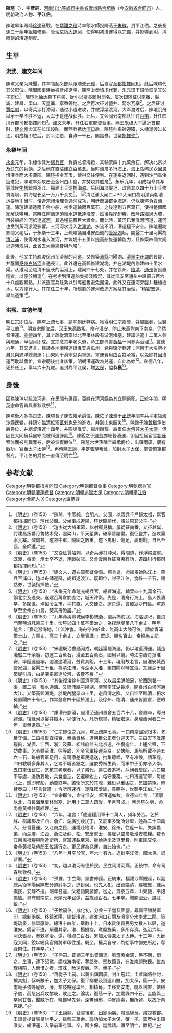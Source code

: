 {{明清人物信息框
| 姓名 = 陳瑄
| 原名 = 
| 圖片名稱= Chen Xuan.jpg
| 圖片大小 = 200px
| 圖片說明 = 陳瑄像，取自明[[王圻|王圻]]、[[王思义|王思义]]撰《[[三才图会|三才图会]]》
| 最高職務 = 總兵官
| 屆數 = 
| 國家 = 明
| 前任 = 
| 繼任 = 
| 爵位 = 平江伯
| 籍貫 = [[河南江北等處行中書省|河南江北等處行中書省]][[廬州路|廬州路]][[合肥縣|合肥縣]]
| 族裔 = 汉族
| 旗籍 = 
| 字號 = 彥純
| 諡號 = 恭襄
| 出生日期 = 元[[至正|至正]]二十四年（1365年）
| 出生地點 = [[安徽|安徽]][[合肥|合肥]]
| 逝世日期 = 明[[宣德|宣德]]八年（1433年）
| 逝世地點 = [[北直隸|直隸]][[順天府|順天府]]
| 墓葬 = 
| 配偶 = 
| 親屬 = 陳聞（父）<br />[[陳佐|陳佐]]、陳儀、陳儼、陳倫、陳侃（子）<br />[[陳豫|陳豫]]（孫）<br />[[陈锐_(明朝)|陳銳]]（曾孫）、[[陳熊|陳熊]]（玄孫）<br />[[陳垚|陳垚]]、[[陳圭|陳圭]]（六世孫）<br />[[陳王謨|陳王謨]]（七世孫）、[[陳胤兆|陳胤兆]]（八世孫）<br />[[陳啟|陳啟]]（九世孫）、[[陳治安|陳治安]]（十世孫）
| 出身 = 
| 經歷 = 
| 著作 = 
}}
'''陳瑄'''（{{bd|1365年||1433年|catIdx=C}}），字'''彥純'''，[[河南江北等處行中書省|河南江北等處行中書省]][[廬州路|廬州路]][[合肥縣|合肥縣]]（今[[安徽省|安徽省]][[合肥市|合肥市]]）人，明朝政治人物、'''平江伯'''。

陳瑄早年跟隨[[徐達|徐達]]征戰，在[[靖難之役|靖難之役]]時率領水師投降燕王[[朱棣|朱棣]]，封平江伯。之後長達三十余年組織修築、管理[[京杭大運河|京杭大運河]]，使得明初漕運得以完備，并影響到明、清兩朝的漕運制度。

== 生平 ==
=== 洪武、建文年间 ===
{{See also|靖难之役}}
陳瑄父亲为陳聞，其率领起义部队跟随[[朱元璋|朱元璋]]，后累官至[[都指揮|都指揮]][[同知|同知]]，此后陳瑄代其父职位。陳聞因事连坐被贬戍[[遼陽|遼陽]]，陳瑄上奏请求代罪，朱元璋下诏命恢复其父子职位<ref>《[[明史|明史]]》（卷153）：“陳瑄，字彥純，合肥人。父聞，以義兵千戶歸太祖，累官都指揮同知。瑄代父職。父坐事戍遼陽，瑄伏闕請代，詔並原其父子。”</ref>。陳瑄为[[徐达|徐达]]幕下将领，從小以擅長騎射聞名。屡次跟随征讨南番、越巂、建昌、梁山、天星寨、寧番等地。之后再次征讨鹽井、蔔水瓦寨<ref>《[[明史|明史]]》（卷153）：“瑄少從大將軍幕，以射雁見稱。屢從征南番，又征越巂，討建昌叛番月魯帖木兒，逾梁山，平天星寨，破寧番諸蠻。復征鹽井，進攻蔔水瓦寨。賊熾甚。瑄將中軍，賊圍之數重。瑄下馬射，傷足，裹創戰。自巳至酉，全師還。”</ref>。之后征讨[[賈哈剌|賈哈剌]]，以奇兵涉打沖河，通过小道进攻，并做浮梁渡河。大军渡过后，陳瑄沉舟以示士卒不胜不返，大军于是连战获胜。此后，又会同云南部队征讨[[百夷|百夷]]，升任四川行都司都指揮同知<ref>《[[明史|明史]]》（卷153）：“又從征賈哈剌，以奇兵涉打沖河，得間道，作浮梁渡軍。既渡，撤梁，示士卒不返，連戰破賊。又會雲南兵征百夷有功，遷四川行都司都指揮同知。”</ref>。[[建文|建文]]末年，升任右軍都督僉事。燕王[[朱棣|朱棣]]大军逼近首都时，[[建文帝|建文帝]]命其在长江设防。而燕兵抵达[[浦口|浦口]]后，陳瑄帅舟師迎降，朱棣遂渡过长江。明成祖即位后，封平江伯，食祿一千石，賜誥券，世襲[[指揮使|指揮使]]<ref>《[[明史|明史]]》（卷153）：“建文末，遷右軍都督僉事。燕兵逼，命總舟師防江上。燕兵至浦口，瑄以舟師迎降，成祖遂渡江。既即位，封平江伯，食祿一千石，賜誥券，世襲指揮使。”</ref>。

=== 永樂年间 ===
{{See also|漕运|京杭大运河}}
[[永乐_(明朝)|永樂]]元年，朱棣命其为[[總兵官|總兵官]]，負責总督海运，其輸粟四十九萬余石，解决北京以及辽东的兵饷。之后他在直沽建立百萬倉。当时漕舟多行海上，海上岛屿民众因畏惧漕兵而大多藏匿。陳瑄招令互市，使得交往便利。在運舟返回时，遇到沙門島倭寇进犯，陳瑄率众攻击至金州白山島，并焚烧其船舟<ref>《[[明史|明史]]》（卷153）：“永樂元年命瑄充總兵官，總督海運，輸粟四十九萬余石，餉北京及遼東。遂建百萬倉於直沽，城天津衛。先是，漕舟行海上，島人畏漕卒，多閉匿。瑄招令互市，平其直，人交便之。運舟還，會倭寇沙門島。瑄追擊至金州白山島，焚其舟殆盡。”</ref>。永乐九年，明成祖命其与豐城侯[[李彬_(明将领)|李彬]]統领浙江、福建士兵逮捕海盗。后因海溢堤圮，改命其以四十万士兵修筑堤坝，其海堤长达一万八千余丈<ref>《[[明史|明史]]》（卷153）：“九年命與豐城侯李彬統浙、閩兵捕海寇。海溢堤圮，自海門至鹽城凡百三十里。命瑄以四十萬卒築治之，為捍潮堤萬八千余丈。明年，瑄言：「嘉定瀕海地，江流沖會。海舟停泊於此，無高山大陵可依。請於青浦築土山，方百丈，高三十余丈，立堠表識。」既成，賜名寶山，帝親為文記之。”</ref>。
[[File:清江浦大闸口.JPG|thumb]]大闸口為明清兩朝漕运要地]]
当时，恰逢[[宋禮_(尚書)|宋禮]]治理會通河成功，朝廷商議罷免海運，仍以陳瑄負責漕運。陳瑄建議造兩千余小船，初步運輸兩百萬石，之後達到五百萬石，使得整個國家解決糧用。當時江南漕運須經水道抵達淮安，然後靠岸卸糧，改陸路經過大壩，再裝船經淮河抵達[[京杭大運河|運河]]，其過程花費巨大資金。而此時，黃河已奪淮河河道，運河也受到黃河淤泥影響。三河河水混入[[洪澤湖|洪澤湖]]，水流不明，漕運極不安全。陳瑄遍訪鄉間父老后，于永樂十三年，上疏建議自淮安西側的[[管家湖|管家湖]]起，開鑿二十里河渠為[[清江浦|清江浦]]，使得湖水進入淮河，并筑堤十五里以提高船隻運輸能力，且修築四個大闸以適時洩洪，此省去大量經費與危險<ref>《[[明史|明史]]》（卷153）：“宋禮既治會通河成，朝廷議罷海運，仍以瑄董漕運。議造淺船二千余艘，初運二百萬石，浸至五百萬石，國用以饒。時江南漕舟抵淮安，率陸運過壩，逾淮達清河，勞費其鉅。十三年，瑄用故老言，自淮安城西管家湖，鑿渠二十里，為清江浦，導湖水入淮，築四閘以時宣泄。又緣湖十里築堤引舟，由是漕舟直達於河，省費不訾。”</ref>。

此後，他又主持疏浚徐州至濟寧的河道，又修築[[沛县|沛縣]]刁陽湖、[[濟寧|濟寧]][[南旺湖|南旺湖]]的長堤，并鑿開[[泰州|泰州]][[白塔河_(高邮湖)|白塔河]]直通長江。此外還在高郵修建湖堤，并在湖堤內修建四十里水渠。从淮河至临清千里长的运河上，建闸四十七处，并在徐州、[[臨清|臨清]]、[[通州_(江蘇)|通州]]皆設置糧倉，以便於轉運<ref>《[[明史|明史]]》（卷153）：“其後復浚徐州至濟寧河。又以呂梁洪險惡，於西別鑿一渠，置二閘，蓄水通漕。又築沛縣刁陽湖、濟寧南旺湖長堤，開泰州白塔河通大江。又築高郵湖堤，於堤內鑿渠四十里，避風濤之險。又自淮至臨清，相水勢置閘四十有七，作常盈倉四十區於淮上，及徐州、臨清、通州皆置倉，便轉輸。”</ref>。在考慮到漕運船隻擱淺情況，其從[[淮安府|淮安]]至[[通州_(江蘇)|通州]]中設置五百六十八處觀察點，并派遣官兵駐紮以引導船隻避免擱淺。此外又在運河旁鑿井種植樹木，以方便行人。其在任三十年，所規劃的運河改造方案及其治理，“精密宏遠，舉無遺策”<ref>《[[明史|明史]]》（卷153）：“慮漕舟膠淺，自淮至通州置舍五百六十八，舍置卒，導舟避淺。復緣河堤鑿井樹木，以便行人。凡所規畫，精密宏遠，身理漕河者三十年，舉無遺策。”</ref>。

=== 洪熙、宣德年間 ===
[[明仁宗|明仁宗]]即位后，陳瑄上疏七事，請除朝廷弊病。獲得明仁宗嘉獎，并賜[[鐵券|鐵券]]，世襲平江伯<ref>《[[明史|明史]]》（卷153）：“仁宗即位之九月，瑄上疏陳七事。一曰南京國家根本，乞嚴守備。二曰推舉宜核實，無循資格，選朝臣公正者分巡天下。三曰天下歲運糧餉，湖廣、江西、浙江及蘇、松諸府並去北京遠，往復逾年，上逋公租，下妨農事。乞令轉至淮、徐等處，別令官軍接運至京。又快船、馬船所載不過五六十石，每船官軍足用，有司添差軍民遞送，拘集聽候，至有凍餒，請革罷。四曰教職多非其人，乞考不職者黜之，選俊秀補生員，而軍中子弟亦令入學。五曰軍伍竄亡，乞核其老疾者，以子弟代，逃亡者追補，戶絕者驗除。六曰開平等處，邊防要地，兵食虛乏，乞選練銳士，屯守兼務。七曰漕運官軍，每歲北上，歸即修船，勤苦終年。該衛所又於其隙，雜役以重困之，乞加禁絕。帝覽奏曰：「瑄言皆當。」令所司速行。遂降敕獎諭，尋賜券，世襲平江伯。”</ref>。[[明宣宗|明宣宗]]即位后，汉王[[朱高煦|朱高煦]]叛，命守淮安，防止朱高煦南下南京，仍然督漕運。[[宣德|宣德]]四年，其上疏從濟寧以北至棗林段有淤泥堵塞，建議派遣十二萬人參與疏通，半個月即成。宣宗念其年老久勞，命工部尚書[[黃福|黃福]]一同參與治理<ref>《[[明史|明史]]》（卷153）：“宣宗即位，命守淮安，督漕運如故。宣德四年言：「濟寧以北，自長溝至棗林淤塞，計用十二萬人疏浚，半月可成。」帝念瑄久勞，命尚書黃福往同經理。”</ref>。宣德六年，其又進言，建議各地漕糧運抵淮安與瓜州，兌與衛所轉運；河南于大名府小灘兌與遮洋總海運；山東則于濟寧兌與軍運，軍運費用由百姓承當，以免除其因漕運而耽誤農忙，宣宗聽後批准該策。明朝漕運改為兑運，自此為始<ref>《[[明史|明史]]》（卷153）：“六年，瑄言：「歲運糧用軍十二萬人，頻年勞苦。乞於蘇、松諸郡及江西、浙江、湖廣別僉民丁，又於軍多衛所僉軍，通為二十四萬人，分番叠運。又江南之民，運糧赴臨清、淮安、徐州，往返一年，失誤農業，而湖廣、江西、浙江及蘇、松、安慶軍士，每歲以空舟赴淮安載糧。若令江南民撥糧與附近衛所，官軍運載至京，量給耗米及道里費，則軍民交便。」帝命黃福及侍郎王佐議行之。更民運為兌運，自此始也。”</ref>。宣德八年，死於任上，享年六十九歲。追封為平江侯，贈[[太保|太保]]，謚'''恭襄'''<ref>《[[明史|明史]]》（卷153）：“八年十月卒於官，年六十有九。追封平江侯，贈太保，謚恭襄。”</ref>。

== 身後 ==
因為陳瑄以疏浚河道，在民間有惠德，百姓在清河縣為其立祠祭祀。[[正统_(年号)|正統]]年間，[[明英宗|明英宗]]命官員與春秋致祭<ref>《[[明史|明史]]》（卷153）：“初，瑄以浚河有德於民，民立祠清河縣。正統中，命有司春秋致祭。”</ref>。

陳瑄後人多為良吏。陳瑄長子陳佐繼承爵位，陳佐子[[陳豫|陳豫]]于[[正统_(年号)|正統]]年間率兵平定福建沙縣民變，并鎮守[[臨清|臨清]]抵禦[[瓦剌|瓦剌]][[也先|也先]]的進攻，并到山東賑災<ref>《[[明史|明史]]》（卷153）：“孫豫，字立卿，讀書修謹。正統末，福建沙縣賊起，以副總兵從寧陽侯陳懋分道討平之，進封侯。也先入犯，出鎮臨清，建城堡，練兵撫民，安靜不擾。明年召還，父老詣闕請留。從之。景泰五年，山東饑，奉詔振恤。尋守備南京。天順元年召還，益歲祿百石。七年卒。贈黟國公，謚莊敏。”</ref>。陳豫子[[陈锐_(明朝)|陳銳]]繼承伯爵爵位，并總督漕運十四年，并賑災淮安、揚州饑荒。后累任[[太傅|太傅]]兼[[太子太傅|太子太傅]]，但因在大同擁兵自守而被科道彈劾<ref>《[[明史|明史]]》（卷153）：“子銳嗣伯。成化初，分典三千營及團營。尋佩平蠻將軍印，總制兩廣。移鎮淮陽，總督漕運。建淮河口石閘及濟寧分水南北二閘。築堤疏泉，修舉廢墜。總漕十四年，章數十上。日本貢使買民男女數人以歸，道淮安。銳留不遣，贖還其家。淮、揚饑疫，煮糜施藥，多所存濟。弘治六年，河決張秋，奉敕塞治。還，增祿二百石，累加太傅兼太子太傅。十三年，火篩寇大同，銳以總兵官佩將軍印往援。既至，擁兵自守，為給事中御史所劾，奪祿閑住。其年卒。”</ref>。陳銳之子[[陳熊|陳熊]]亦總督漕運，卻因拒絕宦官[[劉瑾|劉瑾]]索賄而被削職奪券，后被恢復爵位<ref>《[[明史|明史]]》（卷153）：“子熊嗣。正德三年出督漕運。劉瑾索金錢，熊不應，銜之。坐事，逮下詔獄，謫戍海南衛，奪誥券。熊故黷貨，在淮南頗殃民。雖為瑾構陷，人無惜之者。瑾誅，赦還復爵。卒，無子。”</ref>。陳瑄六世孫[[陳圭|陳圭]]繼承爵位，出鎮兩廣，屢有戰功，官至[[太子太傅|太子太傅]]<ref>《[[明史|明史]]》（卷153）：“再從子圭嗣。以薦出鎮兩廣。封川寇起，圭督諸將往討，擒其魁，俘斬數千，加太子太保。復平柳慶及賀連山賊，加太保，蔭一子。安南範子儀等寇欽、廉，黎岐賊寇瓊厓，相掎角。圭移文安南，曉以利害，使縛子儀，而急出兵攻黎岐，敗走之。論功，復蔭一子，加歲祿四十石。圭能與士卒同甘苦，聞賊所在，輒擐甲先登。深箐絕壑，沖冒瘴毒，無所避，以故所向克捷。”</ref>。再傳[[陳王謨|陳王謨]]，平定[[張璉|張璉]]叛亂，加封[[太子太保|太子太保]]，掌管前軍都督府。平江伯的爵位一直傳至明亡<ref>《[[明史|明史]]》（卷153）：“子王謨嗣。僉書後軍，出鎮兩廣。賊張璉反，屠掠數郡。王謨會提督張臬討平之，擒斬三萬余。論功加太子太保，蔭一子。萬歷中出鎮淮安，總漕運，入掌前軍府事。卒，贈少保，謚武靖。傳至明亡，爵絕。”</ref>。

==参考文献==
{{wikisource|明史/卷153}}
{{Reflist}}

[[Category:明朝都指挥同知|Category:明朝都指挥同知]]
[[Category:明朝都督僉事|Category:明朝都督僉事]]
[[Category:明朝總兵官|Category:明朝總兵官]]
[[Category:明朝漕運總督|Category:明朝漕運總督]]
[[Category:明朝追赠太保|Category:明朝追赠太保]]
[[Category:明朝平江伯|Category:明朝平江伯]]
[[Category:合肥人|Category:合肥人]]
[[Category:陈姓|X]]
[[Category:諡恭襄|Category:諡恭襄]]